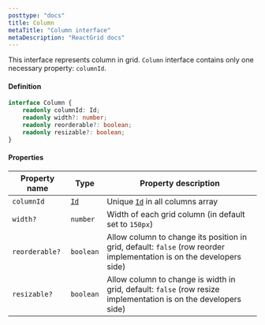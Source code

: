 ```yaml
---
posttype: "docs"
title: Column
metaTitle: "Column interface"
metaDescription: "ReactGrid docs"
---
```


This interface represents column in grid. `Column` interface contains only one necessary property: `columnId`.

#### Definition

```ts
interface Column {
    readonly columnId: Id;
    readonly width?: number;
    readonly reorderable?: boolean;
    readonly resizable?: boolean;
}
```

#### Properties

| Property name     | Type                                          | Property description | 
| ------------      | -------------                                 | -------------------- |
| `columnId`        | [`Id`](/docs/3.1/7-api/1-types/4-id/)         | Unique [`Id`](/docs/3.1/7-api/1-types/4-id/) in all columns array | 
| `width?`          | `number`                                      | Width of each grid column (in default set to `150px`) | 
| `reorderable?`    | `boolean`                                     | Allow column to change its position in grid, default: `false` (row reorder implementation is on the developers side)  | 
| `resizable?`      | `boolean`                                     | Allow column to change is width in grid, default: `false` (row resize implementation is on the developers side)  | 